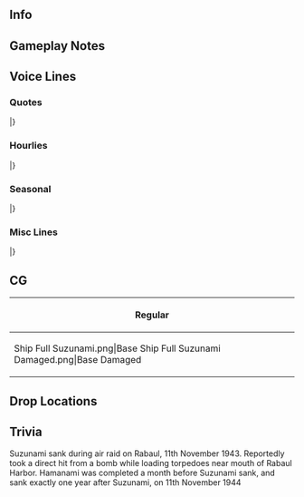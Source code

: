 ==Info==
{{KanmusuInfo|ID=475}}
{{KanmusuInfo|ID=475a}}

==Gameplay Notes==
{{:Suzunami/Equipment Bonuses}}

==Voice Lines==
===Quotes===
{{ShipquoteHeader}}
{{ShipquoteKai
|scenario = Introduction
|origin =お疲れっ！あたし、凉波。夕雲型の十番艦よ！藤波、早波、待たせたわね！提督、スズでいいよ！これからよろしくお願いね！
|translation =Pleasure to meet you! My name is Suzunami. The 10th ship of the Yuugumo-class! Fujinami, Hayanami, I kept you waiting, huh? Admiral, you can just call me Suzu! Let's get along!
}}
{{ShipquoteKai|kai = true
|scenario = Introduction
|origin =お疲れっ。夕雲型の十番艦、凉波、バッチリさ！藤波、早波。うん、元気だな！よし、よし。さっ、提督！ラバウル方面なら、付き合うぜ。置いて行くなよ。
|translation =Pleasure to meet you! The 10th ship of the Yuugumo-class, Suzunami, feeling great! Fujinami, Hayanami. Yes, looking sharp! Good, good. Now then, Admiral, if you're headed to Rabaul, I'm coming too. Don't go without me.
}}
{{ShipquoteKai
|scenario = Library
|origin =夕雲型駆逐艦十番艦、凉波さ！同じ夕雲型の藤波、早波、そして、玉波と、最初の第三二駆逐隊を編成したよ。最新鋭艦隊型駆逐艦として、栄光の二水戦に配属されたんだ！ラバウルね～。あそこはうちらの縄張りだけどさ。危ないね。
|translation =The 10th ship of the Yuugumo-class, Suzunami! I was part of the original 32nd Destroyer Division together with Fujinami, Hayanami, and Tamanami from the same class. We were assigned to the famous DesRon 2 as the latest and greatest fleet destroyers! Rabaul, huh? That was our turf, y'know? But it was a dangerous place.
}}
{{ShipquoteKai
|scenario = Secretary 1
|origin =何？あたし？ラバウル行き？
|translation =What? Me? Bound for Rabaul?
}}
{{ShipquoteKai|kai = true
|scenario = Secretary 1
|origin =凉の出番？じゃ、やるしかないさ！
|translation =My turn? Well, no choice but to go all out y'know!
}}
{{ShipquoteKai
|scenario = Secretary 2
|origin =あそこ、結構危ないよ？海も、空も。
|translation =That place, it's pretty dangerous y'know? Both the sea and the skies.
}}
{{ShipquoteKai|kai = true
|scenario = Secretary 2
|origin =ラバウル？結構危ないよ。海も、空も。
|translation =Rabaul? It's pretty dangerous. Both the sea and the skies.
}}
{{ShipquoteKai
|scenario = Secretary 3
|origin =何、藤？いきなり甘えてくるな～。早も！そんでもう一人！もう一人？提督！あんた、何やってんの？！いきなり甘えなって！ふぁ、油断も隙もない！
|translation =What's up, Fuji? You're fawning over me all of a sudden. Haya as well! And one other person! Another person? Admiral! What are you doing?! Don't go fawning over me all of a sudden! <br>*sigh* Can't let my guard down around you!
}}
{{ShipquoteKai
|scenario = Idle
|origin =ん？どうした、早？お前の大事の姉ちゃんは、藤の字だろう？何か、最近、妙に甘えるね。あ。久しぶりだから？ま～良っか！おっと、提督は、この距離でよろしく。いいじゃん、いいじゃん、しばらくは！距離感、大事！
|translation =Hm? What's up, Haya? Your beloved big sis is Fuji-noji<ref>A fairly outdated honorific, somewhat like ''-chan'' but perhaps more teasing.</ref>, isn't it? I dunno, seems like you're strangely fawning over me recently. Ah, because it's been a while since we last met? Well, if that's all, it's fine! <br>Oh, Admiral, keep that distance. Oh come on, just for now! It's important to give each other space!
}}
{{ShipquoteKai
|scenario = Secretary Married
|origin =提督、どうした？ラバウルで朝食かい？でも、気を付けないと…　湾内で気を抜いちゃだめさ。今は、提督がスズを守ってくれるって？それは…　嬉しいかな。
|translation =Admiral, what's up? Wanna have breakfast in Rabaul? Ah, but if we don't watch out... You can't let your mind wander while you're in the bay. "The Admiral will protect you this time?" That... makes me happy, I guess.
}}
{{ShipquoteKai
|scenario = Wedding
|origin =提督、何さ。スズに何か用？こう見えて、二水戦、結構忙しいんだけど…　え？これって…　本気？あひゃ、まいったな。でも、秒で受け取りますわ！
|translation =Admiral, what's up? Do you have need of me? DesRon 2's pretty busy, however we may look... What? Are you serious? Well, you got me! Oh, but I'll accept it right away!
}}
{{ShipquoteKai
|scenario = Looking At Scores
|origin =情報？待ってて、あたしが…　これでいい？うん！
|translation =Information? Wait a bit, I'll just... Is this alright? OK!
}}
{{ShipquoteKai
|scenario = Joining A Fleet
|origin =三二駆、出るよ！藤、早、遅れるな！さ！抜錨だ！
|translation =DesDiv 32, heading out! Don't fall behind, Fuji, Haya! Alright, anchors aweigh! 
}}
{{ShipquoteKai
|scenario = Equipment 1
|origin =うん、いい装備だ！
|translation =Yes, this is some good equipment!
}}
{{ShipquoteKai|kai = true
|scenario = Equipment 1
|origin =あ、いいね！こういうの、欲しかった！
|translation =Ah, this is good! I wanted something like this!
}}
{{ShipquoteKai
|scenario = Equipment 2
|origin =大事だよね、うん！
|translation =Yes, this is important after all!
}}
{{ShipquoteKai
|scenario = Equipment 3
|origin =まっ、敵機がいなけれや、ご機嫌かな！
|translation =Well, I'm in a good mood as long as there's no enemy planes around!
}}
{{ShipquoteKai
|scenario = Supply
|origin =うん、頂きました！
|translation =Yes, supplies received!
}}
{{ShipquoteKai
|scenario = Docking Minor
|origin =かすり傷だから、直ぐ戻るさ！
|translation =It's just a scratch, I'll be right back!
}}
{{ShipquoteKai
|scenario = Docking Major
|origin =結構やられた…　長ぐかかったら、ごめん。
|translation =I really got done in... Sorry if I'm away for too long.
}}
{{ShipquoteKai
|scenario = Construction
|origin =新しい子、出来たってさ！
|translation =A new girl's ready y'know!
}}
{{ShipquoteKai
|scenario = Returning From Sortie
|origin =ふぁ、無事に帰ってこれた！良かった、良かった！
|translation =Phew, we came back safely! Good, good!
}}
{{ShipquoteKai
|scenario = Starting A Sortie
|origin =旗艦はこのスズにお任せ！こう見えたって、二水戦だ！むざむざやられるもんか！出撃だ！
|translation =Leave the flagship position to me! I may not look it, but I'm part of DesRon 2! I won't go down without a fight! Sortie!
}}
{{ShipquoteKai
|scenario = Battle Start
|origin =敵だ！やるぞ！夕雲型の力、見せてやる！
|translation =Enemies! Let's do this! I'll show you the strength of the Yuugumo Class!
}}
{{ShipquoteKai
|scenario = Attack
|origin =負けるか！
|translation =As if I'd lose!
}}
{{ShipquoteKai
|scenario = Air Battle/Daytime Spotting/Night Battle Attack
|origin =やらせるかよ！撃って！
|translation =As if I'd get done in! Fire!
}}
{{ShipquoteKai
|scenario = Night Battle
|origin =夜戦だ！能代さん、見てて下さい！スズはやりますよ！
|translation =Night Battle! Noshiro-san, please watch! I'll get it done!
}}
{{ShipquoteKai
|scenario = MVP
|origin =ほ、ほ～、スズが一番働いたって？あはは、いや、まいったな～！どうさ！藤、早、見てたか？
|translation =Ho, hooh, I worked the hardest, didn't I? Hahaha, well, I dunno what to say! How about that! Did you see that, Fuji? Haya?
}}
{{ShipquoteKai
|scenario = Minor Damage 1
|origin =ぐぁ！
|translation =Gah!
}}
{{ShipquoteKai
|scenario = Minor Damage 2
|origin =食らった、どこ？！
|translation =I'm hit! Where from?!
}}
{{ShipquoteKai
|scenario = Major Damage
|origin =ふぁー！誘爆回避！魚雷投棄だ！急げ！今度は沈みかって！
|translation =Uaah! Suppress secondary explosions! Ditch the torpedoes! Hurry! As if I'll sink this time!
}}
{{ShipquoteKai
|scenario = Sunk
|origin =今度は、十分活躍したから…　ちっとまし、かな…　藤、早、元気でな。こちには…　来るな…　よ。
|translation =This time, I managed to do quite a bit so... it's a little bit better I suppose... Fuji, Haya, stay safe. Don't come... over here... OK?
}}
|}
<references/>
{{clear}}

===Hourlies===
{{ShipquoteHeader|type = hourly}}
{{ShipquoteKai|kai = true
|scenario = 00:00
|origin =そっか。あたし、今日、秘書艦担当だ。つう訳で、提督、そういう事で...　時間？ちょうど、零時って訳！
|translation =I see. I'm on duty as the secretary ship today. That's to say, Admiral, we should... The time? It's exactly midnight of course!
}}
{{ShipquoteKai|kai = true
|scenario = 01:00
|origin =マルヒトマルマル。うん、提督、書類処理、進んでる？各駆逐隊の分はこっちで全部終わらしといたよ！
|translation =0100. Hm, Admiral, is the paperwork going smoothly? I just finished with all the destroyers' paperwork!
}}
{{ShipquoteKai|kai = true
|scenario = 02:00
|origin =マルフタマルマル。うん。まだまだあんね、書類...うわぁ、重いからね？越権だけど、あたし、回してもらってもいいよ！
|translation =0200. Hm. There's still a lot of paperwork, huh? Whoa, there's a lot left to do. I might be going beyond my authority, but I can help handle some of it!
}}
{{ShipquoteKai|kai = true
|scenario = 03:00
|origin =マルサンマルマル。あっ、二人でやれば早い早い！　ガンガンいけるね。ちょっちだけ、休憩入れようっか！
|translation =0300. Ah, when we both do it it's a lot faster! We're really going all out. Let's take a very small break, OK?
}}
{{ShipquoteKai|kai = true
|scenario = 04:00
|origin =マルヨンマルマル。うん。提督、お茶。ちょっちだけ濃いめにしといたよ！目が覚めるよね！
|translation =0400. Hm. Admiral, here's some tea. I made the flavour a bit strong on purpose! It'll wake you up!
}}
{{ShipquoteKai|kai = true
|scenario = 05:00
|origin =マルゴーマルマル。うわっ、提督、やば、もうすぐ朝だ！朝風呂入ってきなよ。残り全部、仕上げて送って！
|translation =0500. Wow, Admiral, this is bad, it's almost morning! Come back after you've had your morning bath. I'll take care of the rest!
}}
{{ShipquoteKai|kai = true
|scenario = 06:00
|origin =ん、提督、爽やかじゃん！じゃ、行くよ！マルロクマルマル。艦隊、総員お越し！朝だ！
|translation =Admiral, don't you look refreshed! Well, I'm going then! 0600. Fleet, all hands, wake up! It's morning!
}}
{{ShipquoteKai|kai = true
|scenario = 07:00
|origin =マルナナマルマル。さてさて、朝飯はどうする？ラバウルで朝食と洒落込みますか！対空警戒は厳に！
|translation =0700. Well then, what should we do for breakfast? Why not get dressed up and go for breakfast in Rabaul? While keeping a strict vigilance against air threats of course!
}}
{{ShipquoteKai|kai = true
|scenario = 08:00
|origin =マルハチマルマル。提督、朝飯足りた？そう？良かった！じゃ、残りの麦飯は、菜っ葉、混ぜて握り飯をしておくよ。ちょっと塩濃いめで、海で食うとうまいんだ、これが！
|translation =0800. Admiral, did you have enough for breakfast? Really? That's great! Now then, we'll mix the remaining barley rice with some leafy vegetables to make some rice balls. The strong salty flavour really fits well when you eat it out at sea!
}}
{{ShipquoteKai|kai = true
|scenario = 09:00
|origin =マルキューマルマっ。ほ！藤、早、準備早いな～！結構！じゃ、三二駆、朝の演習と行きましょうか！
|translation =090... Oh! Fuji, Haya, you guys got ready quick! Splendid! Well, let's go for morning exercises with the 32nd DesDiv!
}}
{{ShipquoteKai|kai = true
|scenario = 10:00
|origin =ヒトマルマルマル。まだ、玉のやつが来てないかな～。全員集合って訳じゃないけどさ。ま、追っかけ来るだろう！
|translation =1000. Hmm, Tama<ref>Referring to Tamanami.</reF> still hasn't arrived, huh? Well, it's not like we said everyone had to assemble or anything. Well, guess she'll just catch up to us later!
}}
{{ShipquoteKai|kai = true
|scenario = 11:00
|origin =ヒトヒトマルマル。うん、提督、午前中は軽くこんなもんでいいかな。一旦湾内に戻りますか？そろそろお昼だし。
|translation =1100. Yeah, Admiral, this kind of light exercise is good in the morning, isn't it? Shall we temporarily go back into the bay? It'll be lunchtime soon.
}}
{{ShipquoteKai|kai = true
|scenario = 12:00
|origin =ヒトフタマルマル。さ！お昼お昼！スズ特製のおにぎり、混ぜた菜っ葉がいい味出してるから！そして、これ！ラバウル自家栽培の野菜を使った味噌汁！最高っしょ！
|translation =1200. Well then, lunchtime! Suzu's special onigiri, with vegetable leaves that really bring out the flavor! Oh, and this! Miso soup with vegetables homegrown in Rabaul! It's the best, right!
}}
{{ShipquoteKai|kai = true
|scenario = 13:00
|origin =ヒトサンマルマル。スズのラバウル湾特製昼食はどうだった？このラバウル自家栽培の貴重な野菜がありがたいよね～。お味噌汁はやかんにあるから、勝手におかわりしていいよ。
|translation =1300. How was my Rabaul Bay Special Lunch? I'm grateful for Rabaul's valuable homegrown vegetables! There's more miso soup on the kettle, feel free to help yourself to more. 
}}
{{ShipquoteKai|kai = true
|scenario = 14:00
|origin =ヒトヨンマ...ん？あれは？能代さん！お疲れ様です。はい！二水戦、三二駆、涼波、健在です！もちろん！
|translation =140...Hm? Oh that's? Noshiro-san! Thank you for your hard work. Yes! DesRon 2, 32nd DesDiv, Suzunami, going strong! Of course!
}}
{{ShipquoteKai|kai = true
|scenario = 15:00
|origin =ヒトゴーマルマル。うん、味方の泊地でも、前線では気を抜けないよ。対潜警戒はもちろん、空への警戒は...最重要。
|translation =1500. Yes, even though we're in a friendly anchorage, it doesn't mean we shouldn't be battle ready. Of course you gotta be on guard for submarines, but staying vigilant for air threats is... most important. 
}}
{{ShipquoteKai|kai = true
|scenario = 16:00
|origin =ヒトロクマルマル。浜波？う～ん、ごめん。前はね...会えてないんだ。だから、早く会いたい！な、早、どんな子？
|translation =1600. Hamanami? Hmmm, sorry. I didn't get to meet her before... But that's why I want to meet her soon! Hey, Haya, what kind of girl is she? 
}}
{{ShipquoteKai|kai = true
|scenario = 17:00
|origin =ヒトナナマルマル。うん、日が沈むね。赤くて、綺麗だ。
|translation =1700. Yeah, the sun is setting. It's red and beautiful. 
}}
{{ShipquoteKai|kai = true
|scenario = 18:00
|origin =ヒトハチマルマル。さ、提督！夕食は何が食べたい？ん？
|translation =1800. Well, Admiral. What do you wanna eat for dinner? Hmm?
}}
{{ShipquoteKai|kai = true
|scenario = 19:00
|origin =ヒトキューマルマル。提督、ご希望のスズ特製のラバウルおでんだよ！ラバウルで取れた貴重な野菜。そして、この辺で取った魚の練り物！熱燗できゅうっとやりたいでっしょう！
|translation =1900. Admiral, my special Rabaul Oden you wished for! The precious vegetables from Rabaul, as well as paste made from fish I caught nearby! Bet you want to drink it all at once with some hot sake!
}}
{{ShipquoteKai|kai = true
|scenario = 20:00
|origin =フタマルマル...おっ、誰か来たみたいよ。は～い！誰？君は...浜波？君が浜か！差し入れ？うん、ありがとう！
|translation =200...Oh, looks like someone's here. Yes, who is it? You're... Hamanami? Oh, I see, you're Hama! Refreshments? Oh, thanks!
}}
{{ShipquoteKai|kai = true
|scenario = 21:00
|origin =フタヒトマルマル。まぁまぁ、入って入って！早から聞いてたのとちょっと雰囲気違うけど。いいんじゃん！
|translation =2100. Come in, come in! You're not quite what I expected, based on what Haya told me. But I still like you!
}}
{{ShipquoteKai|kai = true
|scenario = 22:00
|origin =フタフタマルマル。浜の差し入れのおかずも美味しいな！提督のお酒も進んじゃうね！あんま飲んだらダメだよ！
|translation =2200. The refreshments Hama brought sure were tasty! Your sake went down smooth too, Admiral! Don't drink too much, OK?!   
}}
{{ShipquoteKai|kai = true
|scenario = 23:00
|origin =フタサンマルマル。うん。提督、今日もお疲れだったね～。明日も頑張って行こう！うん。休める時に、休んでね
|translation =2300. Yup. Admiral, thanks for the hard work today～. Let's do our best tomorrow as well! Yeah. One should rest when one can.
}}
|}
<references/>
{{clear}}

===Seasonal===
{{SeasonalHeaderOld}}
{{SeasonalQuote
|scenario = [[Seasonal/Rainy_Season_2021|Rainy Season 2021]]
|origin = なんか内地のこの季節はジメジメと降るね。あぁ、早、何作ってんの？呪いの人形？あぁ、てるてる坊主か？いいね。 	
|translation =	This season is so depressing. Ah, Haya, what're you making? A cursed doll? Oh, a teru teru bouzu? Nice. 	
|audio = Suzunami_Rainy Season 2021_Secretary_1.mp3
|notes = 
}}
|}<references/>

{{clear}}

===Misc Lines===
{{SeasonalHeaderOld}}
{{SeasonalQuote
|scenario = [[Spring_2021_Event#Friend_Fleet_Voice_Lines|Spring 2021 Event]]
|origin = 三二駆、涼波、了解！突撃だ！ 
|translation =	DesDiv32, Suzunami, acknowledging! Charge! 
|audio = Ship_Voice_Suzunami_Kai_Spring_2021_Event_Friend_Fleet_1.mp3
|notes = Friend Fleet 1
}}
{{SeasonalQuote
|scenario = [[Spring_2021_Event#Friend_Fleet_Voice_Lines|Spring 2021 Event]]
|origin = 三二駆、戦場海域に到達。これより友軍を援護する。さあ、みんな、行くよ！突撃だ！ 
|translation =	DesDiv32 has reached the operation area. We'll now support the friendly forces. Alright everyone, let's go! Charge! 
|audio = Ship_Voice_Suzunami_Kai_Spring_2021_Event_Friend_Fleet_2.mp3
|notes = Friend Fleet 2
}}
|}<references/>

{{clear}}

==CG==
{| class="mw-collapsible mw-collapsed wikitable" style="width: 100%;"
!Regular
|-
|<gallery>
Ship Full Suzunami.png|Base
Ship Full Suzunami Damaged.png|Base Damaged
</gallery>
|}

==Drop Locations==

==Trivia==
Suzunami sank during air raid on Rabaul, 11th November 1943. Reportedly took a direct hit from a bomb while loading torpedoes near mouth of Rabaul Harbor. Hamanami was completed a month before Suzunami sank, and sank exactly one year after Suzunami, on 11th November 1944
{{Shiplist}}